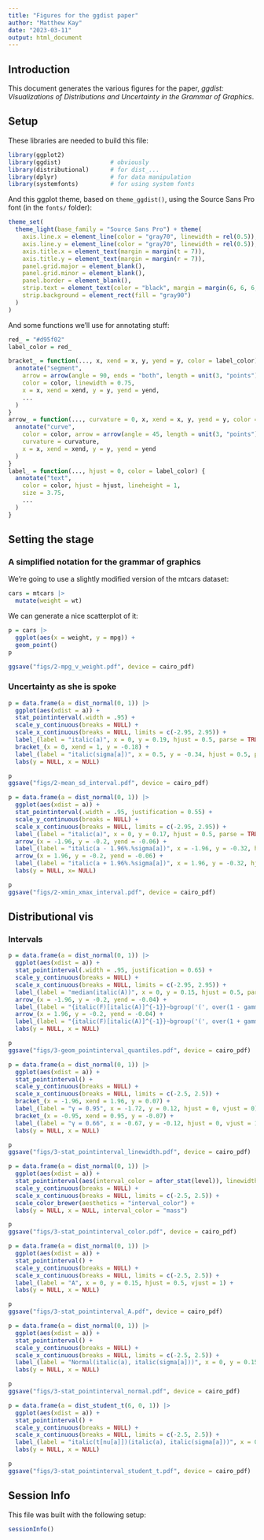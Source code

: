 ```yaml
---
title: "Figures for the ggdist paper"
author: "Matthew Kay"
date: "2023-03-11"
output: html_document
---
```


## Introduction

This document generates the various figures for the paper, *ggdist: Visualizations of Distributions and Uncertainty in the Grammar of Graphics*.

## Setup

These libraries are needed to build this file:

```r
library(ggplot2)
library(ggdist)              # obviously
library(distributional)      # for dist_...
library(dplyr)               # for data manipulation
library(systemfonts)         # for using system fonts
```

And this ggplot theme, based on `theme_ggdist()`, using the Source Sans Pro font (in the `fonts/` folder):

```r
theme_set(
  theme_light(base_family = "Source Sans Pro") + theme(
    axis.line.x = element_line(color = "gray70", linewidth = rel(0.5)), 
    axis.line.y = element_line(color = "gray70", linewidth = rel(0.5)),
    axis.title.x = element_text(margin = margin(t = 7)), 
    axis.title.y = element_text(margin = margin(r = 7)), 
    panel.grid.major = element_blank(),
    panel.grid.minor = element_blank(), 
    panel.border = element_blank(),
    strip.text = element_text(color = "black", margin = margin(6, 6, 6, 6)),
    strip.background = element_rect(fill = "gray90")
  )
)
```

And some functions we'll use for annotating stuff:

```r
red_ = "#d95f02"
label_color = red_

bracket_ = function(..., x, xend = x, y, yend = y, color = label_color) {
  annotate("segment",
    arrow = arrow(angle = 90, ends = "both", length = unit(3, "points")),
    color = color, linewidth = 0.75,
    x = x, xend = xend, y = y, yend = yend,
    ...
  )
}
arrow_ = function(..., curvature = 0, x, xend = x, y, yend = y, color = label_color) {
  annotate("curve", 
    color = color, arrow = arrow(angle = 45, length = unit(3, "points"), type = "closed"),
    curvature = curvature,
    x = x, xend = xend, y = y, yend = yend
  )
}
label_ = function(..., hjust = 0, color = label_color) {
  annotate("text",
    color = color, hjust = hjust, lineheight = 1,
    size = 3.75,
    ...
  )
}
```



## Setting the stage

### A simplified notation for the grammar of graphics

We're going to use a slightly modified version of the mtcars dataset:

```r
cars = mtcars |>
  mutate(weight = wt)
```

We can generate a nice scatterplot of it:

```r
p = cars |>
  ggplot(aes(x = weight, y = mpg)) +
  geom_point()
p

ggsave("figs/2-mpg_v_weight.pdf", device = cairo_pdf)
```

### Uncertainty as she is spoke

```r
p = data.frame(a = dist_normal(0, 1)) |>
  ggplot(aes(xdist = a)) +
  stat_pointinterval(.width = .95) +
  scale_y_continuous(breaks = NULL) +
  scale_x_continuous(breaks = NULL, limits = c(-2.95, 2.95)) +
  label_(label = "italic(a)", x = 0, y = 0.19, hjust = 0.5, parse = TRUE) +
  bracket_(x = 0, xend = 1, y = -0.18) +
  label_(label = "italic(sigma[a])", x = 0.5, y = -0.34, hjust = 0.5, parse = TRUE) +
  labs(y = NULL, x = NULL)

p
ggsave("figs/2-mean_sd_interval.pdf", device = cairo_pdf)
```

```r
p = data.frame(a = dist_normal(0, 1)) |>
  ggplot(aes(xdist = a)) +
  stat_pointinterval(.width = .95, justification = 0.55) +
  scale_y_continuous(breaks = NULL) +
  scale_x_continuous(breaks = NULL, limits = c(-2.95, 2.95)) +
  label_(label = "italic(a)", x = 0, y = 0.17, hjust = 0.5, parse = TRUE) +
  arrow_(x = -1.96, y = -0.2, yend = -0.06) +
  label_(label = "italic(a - 1.96%.%sigma[a])", x = -1.96, y = -0.32, hjust = 0.5, parse = TRUE) +
  arrow_(x = 1.96, y = -0.2, yend = -0.06) +
  label_(label = "italic(a + 1.96%.%sigma[a])", x = 1.96, y = -0.32, hjust = 0.5, parse = TRUE) +
  labs(y = NULL, x= NULL) 

p
ggsave("figs/2-xmin_xmax_interval.pdf", device = cairo_pdf)
```

## Distributional vis

### Intervals

```r
p = data.frame(a = dist_normal(0, 1)) |>
  ggplot(aes(xdist = a)) +
  stat_pointinterval(.width = .95, justification = 0.65) +
  scale_y_continuous(breaks = NULL) +
  scale_x_continuous(breaks = NULL, limits = c(-2.95, 2.95)) +
  label_(label = "median(italic(A))", x = 0, y = 0.15, hjust = 0.5, parse = TRUE) +
  arrow_(x = -1.96, y = -0.2, yend = -0.04) +
  label_(label = "{italic(F)[italic(A)]^{-1}}~bgroup('(', over(1 - gamma, 2), ')')", x = -1.96, y = -0.42, hjust = 0.5, parse = TRUE) +
  arrow_(x = 1.96, y = -0.2, yend = -0.04) +
  label_(label = "{italic(F)[italic(A)]^{-1}}~bgroup('(', over(1 + gamma, 2), ')')", x = 1.96, y = -0.42, hjust = 0.5, parse = TRUE) +
  labs(y = NULL, x = NULL)

p
ggsave("figs/3-geom_pointinterval_quantiles.pdf", device = cairo_pdf)
```

```r
p = data.frame(a = dist_normal(0, 1)) |>
  ggplot(aes(xdist = a)) +
  stat_pointinterval() +
  scale_y_continuous(breaks = NULL) +
  scale_x_continuous(breaks = NULL, limits = c(-2.5, 2.5)) +
  bracket_(x = -1.96, xend = 1.96, y = 0.07) +
  label_(label = "γ = 0.95", x = -1.72, y = 0.12, hjust = 0, vjust = 0) +
  bracket_(x = -0.95, xend = 0.95, y = -0.07) +
  label_(label = "γ = 0.66", x = -0.67, y = -0.12, hjust = 0, vjust = 1) +
  labs(y = NULL, x = NULL)

p
ggsave("figs/3-stat_pointinterval_linewidth.pdf", device = cairo_pdf)
```

```r
p = data.frame(a = dist_normal(0, 1)) |>
  ggplot(aes(xdist = a)) +
  stat_pointinterval(aes(interval_color = after_stat(level)), linewidth = 18, .width = c(.5, .8, .95)) +
  scale_y_continuous(breaks = NULL) +
  scale_x_continuous(breaks = NULL, limits = c(-2.5, 2.5)) +
  scale_color_brewer(aesthetics = "interval_color") +
  labs(y = NULL, x = NULL, interval_color = "mass")

p
ggsave("figs/3-stat_pointinterval_color.pdf", device = cairo_pdf)
```


```r
p = data.frame(a = dist_normal(0, 1)) |>
  ggplot(aes(xdist = a)) +
  stat_pointinterval() +
  scale_y_continuous(breaks = NULL) +
  scale_x_continuous(breaks = NULL, limits = c(-2.5, 2.5)) +
  label_(label = "A", x = 0, y = 0.15, hjust = 0.5, vjust = 1) +
  labs(y = NULL, x = NULL)

p
ggsave("figs/3-stat_pointinterval_A.pdf", device = cairo_pdf)
```

```r
p = data.frame(a = dist_normal(0, 1)) |>
  ggplot(aes(xdist = a)) +
  stat_pointinterval() +
  scale_y_continuous(breaks = NULL) +
  scale_x_continuous(breaks = NULL, limits = c(-2.5, 2.5)) +
  label_(label = "Normal(italic(a), italic(sigma[a]))", x = 0, y = 0.15, hjust = 0.5, vjust = 1, parse = TRUE) +
  labs(y = NULL, x = NULL)

p
ggsave("figs/3-stat_pointinterval_normal.pdf", device = cairo_pdf)
```

```r
p = data.frame(a = dist_student_t(6, 0, 1)) |>
  ggplot(aes(xdist = a)) +
  stat_pointinterval() +
  scale_y_continuous(breaks = NULL) +
  scale_x_continuous(breaks = NULL, limits = c(-2.5, 2.5)) +
  label_(label = "italic(t[nu[a]])(italic(a), italic(sigma[a]))", x = 0, y = 0.35, hjust = 0.5, vjust = 1, parse = TRUE) +
  labs(y = NULL, x = NULL)

p
ggsave("figs/3-stat_pointinterval_student_t.pdf", device = cairo_pdf)
```


## Session Info

This file was built with the following setup:

```r
sessionInfo()
```
